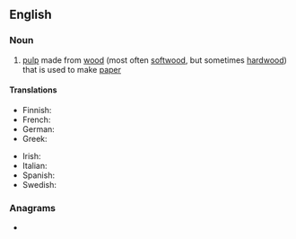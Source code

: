 {{also|wood-pulp}}
==English==
{{wikipedia}}

===Noun===
{{en-noun|~}}

# [[pulp]] made from [[wood]] (most often [[softwood]], but sometimes [[hardwood]]) that is used to make [[paper]]

====Translations====
{{trans-top|pulp from trees used to make paper}}
* Finnish: {{t+|fi|paperimassa}}
* French: {{t+|fr|pâte à papier|f}}
* German: {{t|de|Holzschliff|m}}
* Greek: {{t+|el|ξυλοπολτός|m}}
{{trans-mid}}
* Irish: {{t|ga|laíon adhmaid|m}}
* Italian: {{t|it|pasta di legno|f}}
* Spanish: {{t|es|pasta de papel|f}}
* Swedish: {{t+|sv|pappersmassa|c}}
{{trans-bottom}}

===Anagrams===
* {{anagrams|en|a=dlooppuw|pulpwood}}